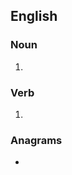 ==English==

===Noun===
{{en-noun|~}}

# {{obsolete spelling of|en|work}}

===Verb===
{{en-verb}}

# {{obsolete spelling of|en|work}}

===Anagrams===
* {{anagrams|en|a=ekorw|woker|wroke}}